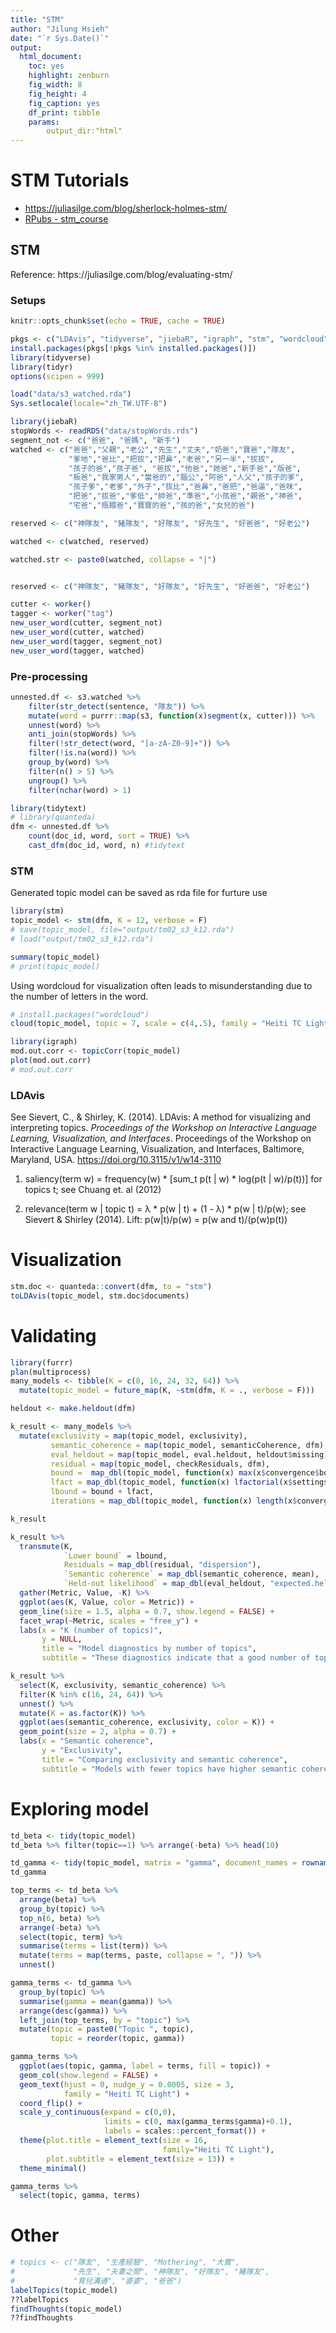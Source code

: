 ```yaml
---
title: "STM"
author: "Jilung Hsieh"
date: "`r Sys.Date()`"
output: 
  html_document: 
    toc: yes
    highlight: zenburn
    fig_width: 8
    fig_height: 4
    fig_caption: yes
    df_print: tibble
    params:
        output_dir:"html"
---
```


# STM Tutorials

-   <https://juliasilge.com/blog/sherlock-holmes-stm/>
-   [RPubs - stm_course](https://rpubs.com/Rawrion/669023)

## STM
Reference: https://juliasilge.com/blog/evaluating-stm/

### Setups

```r
knitr::opts_chunk$set(echo = TRUE, cache = TRUE)

pkgs <- c("LDAvis", "tidyverse", "jiebaR", "igraph", "stm", "wordcloud")
install.packages(pkgs[!pkgs %in% installed.packages()]) 
library(tidyverse)
library(tidyr) 
options(scipen = 999)
```

```r
load("data/s3_watched.rda")
Sys.setlocale(locale="zh_TW.UTF-8")

```

```r
library(jiebaR)
stopWords <- readRDS("data/stopWords.rds")
segment_not <- c("爸爸", "爸媽", "新手")
watched <- c("爸爸","父親","老公","先生","丈夫","奶爸","寶爸","隊友",
             "爹地","爸比","把拔","把鼻","老爸","另一半","拔拔",
             "孩子的爸","孩子爸", "爸拔","他爸","她爸","新手爸","版爸",
             "板爸","我家男人","當爸的","腦公","阿爸","人父","孩子的爹",
             "孩子爹","老爹","外子","拔比","爸鼻","爸把","爸逼","爸咪",
             "把爸","拔爸","爹低","帥爸","準爸","小孩爸","親爸","神爸",
             "宅爸","瓶餵爸","寶寶的爸","孩的爸","女兒的爸")

reserved <- c("神隊友", "豬隊友", "好隊友", "好先生", "好爸爸", "好老公")

watched <- c(watched, reserved)

watched.str <- paste0(watched, collapse = "|")


reserved <- c("神隊友", "豬隊友", "好隊友", "好先生", "好爸爸", "好老公")

cutter <- worker()
tagger <- worker("tag")
new_user_word(cutter, segment_not)
new_user_word(cutter, watched)
new_user_word(tagger, segment_not)
new_user_word(tagger, watched)
```

### Pre-processing

```r
unnested.df <- s3.watched %>%
    filter(str_detect(sentence, "隊友")) %>%
    mutate(word = purrr::map(s3, function(x)segment(x, cutter))) %>%
    unnest(word) %>%
    anti_join(stopWords) %>%
    filter(!str_detect(word, "[a-zA-Z0-9]+")) %>%
    filter(!is.na(word)) %>%
    group_by(word) %>%
    filter(n() > 5) %>%
    ungroup() %>%
    filter(nchar(word) > 1)
```


```r
library(tidytext)
# library(quanteda)
dfm <- unnested.df %>%
    count(doc_id, word, sort = TRUE) %>%
    cast_dfm(doc_id, word, n) #tidytext
```

### STM

Generated topic model can be saved as rda file for furture use

```r
library(stm)
topic_model <- stm(dfm, K = 12, verbose = F)
# save(topic_model, file="output/tm02_s3_k12.rda")
# load("output/tm02_s3_k12.rda")
```

```r
summary(topic_model)
# print(topic_model)
```

Using wordcloud for visualization often leads to misunderstanding due to the number of letters in the word.

```r
# install.packages("wordcloud")
cloud(topic_model, topic = 7, scale = c(4,.5), family = "Heiti TC Light")
```


```r
library(igraph)
mod.out.corr <- topicCorr(topic_model)
plot(mod.out.corr)
# mod.out.corr
```

### LDAvis

See Sievert, C., & Shirley, K. (2014). LDAvis: A method for visualizing and interpreting topics. *Proceedings of the Workshop on Interactive Language Learning, Visualization, and Interfaces*. Proceedings of the Workshop on Interactive Language Learning, Visualization, and Interfaces, Baltimore, Maryland, USA. <https://doi.org/10.3115/v1/w14-3110>

1.  saliency(term w) = frequency(w) \* [sum_t p(t \| w) \* log(p(t \| w)/p(t))] for topics t; see Chuang et. al (2012)

<!-- -->

2.  relevance(term w \| topic t) = λ \* p(w \| t) + (1 - λ) \* p(w \| t)/p(w); see Sievert & Shirley (2014). Lift: p(w\|t)/p(w) = p(w and t)/(p(w)p(t))

# Visualization

```r
stm.doc <- quanteda::convert(dfm, to = "stm")
toLDAvis(topic_model, stm.doc$documents)
```

# Validating


```r
library(furrr)
plan(multiprocess)
many_models <- tibble(K = c(8, 16, 24, 32, 64)) %>%
  mutate(topic_model = future_map(K, ~stm(dfm, K = ., verbose = F)))
```

```r
heldout <- make.heldout(dfm)

k_result <- many_models %>%
  mutate(exclusivity = map(topic_model, exclusivity),
         semantic_coherence = map(topic_model, semanticCoherence, dfm),
         eval_heldout = map(topic_model, eval.heldout, heldout$missing),
         residual = map(topic_model, checkResiduals, dfm),
         bound =  map_dbl(topic_model, function(x) max(x$convergence$bound)),
         lfact = map_dbl(topic_model, function(x) lfactorial(x$settings$dim$K)),
         lbound = bound + lfact,
         iterations = map_dbl(topic_model, function(x) length(x$convergence$bound)))

k_result
```
```r
k_result %>%
  transmute(K,
            `Lower bound` = lbound,
            Residuals = map_dbl(residual, "dispersion"),
            `Semantic coherence` = map_dbl(semantic_coherence, mean),
            `Held-out likelihood` = map_dbl(eval_heldout, "expected.heldout")) %>%
  gather(Metric, Value, -K) %>%
  ggplot(aes(K, Value, color = Metric)) +
  geom_line(size = 1.5, alpha = 0.7, show.legend = FALSE) +
  facet_wrap(~Metric, scales = "free_y") +
  labs(x = "K (number of topics)",
       y = NULL,
       title = "Model diagnostics by number of topics",
       subtitle = "These diagnostics indicate that a good number of topics would be around 60")
```
```r
k_result %>%
  select(K, exclusivity, semantic_coherence) %>%
  filter(K %in% c(16, 24, 64)) %>%
  unnest() %>%
  mutate(K = as.factor(K)) %>%
  ggplot(aes(semantic_coherence, exclusivity, color = K)) +
  geom_point(size = 2, alpha = 0.7) +
  labs(x = "Semantic coherence",
       y = "Exclusivity",
       title = "Comparing exclusivity and semantic coherence",
       subtitle = "Models with fewer topics have higher semantic coherence for more topics, but lower exclusivity")
```

# Exploring model
```r
td_beta <- tidy(topic_model)
td_beta %>% filter(topic==1) %>% arrange(-beta) %>% head(10)
```
```r
td_gamma <- tidy(topic_model, matrix = "gamma", document_names = rownames(dfm))
td_gamma
```

```r

top_terms <- td_beta %>%
  arrange(beta) %>%
  group_by(topic) %>%
  top_n(6, beta) %>%
  arrange(-beta) %>%
  select(topic, term) %>%
  summarise(terms = list(term)) %>%
  mutate(terms = map(terms, paste, collapse = ", ")) %>% 
  unnest()

gamma_terms <- td_gamma %>%
  group_by(topic) %>%
  summarise(gamma = mean(gamma)) %>%
  arrange(desc(gamma)) %>%
  left_join(top_terms, by = "topic") %>%
  mutate(topic = paste0("Topic ", topic),
         topic = reorder(topic, gamma))

gamma_terms %>%
  ggplot(aes(topic, gamma, label = terms, fill = topic)) +
  geom_col(show.legend = FALSE) +
  geom_text(hjust = 0, nudge_y = 0.0005, size = 3,
            family = "Heiti TC Light") +
  coord_flip() + 
  scale_y_continuous(expand = c(0,0),
                     limits = c(0, max(gamma_terms$gamma)+0.1),
                     labels = scales::percent_format()) + 
  theme(plot.title = element_text(size = 16,
                                  family="Heiti TC Light"),
        plot.subtitle = element_text(size = 13)) + 
  theme_minimal()
```
```r
gamma_terms %>%
  select(topic, gamma, terms) 
```


# Other

```r
# topics <- c("隊友", "生產經驗", "Mothering", "大寶",
#             "先生", "夫妻之間", "神隊友", "好隊友", "豬隊友", 
#             "育兒溝通", "婆婆", "爸爸")
labelTopics(topic_model)
??labelTopics 
findThoughts(topic_model)
??findThoughts
```
